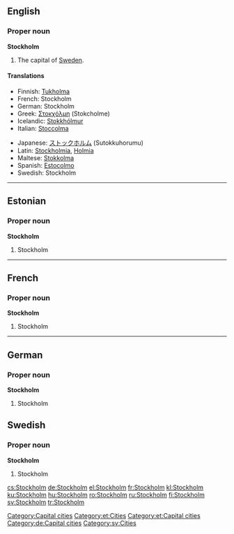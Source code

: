{{wikipedia}}
==English==

===Proper noun===
'''Stockholm'''
#The capital of [[Sweden]].

====Translations====
{{top}}
*Finnish: [[Tukholma]]
*French: Stockholm
*German: Stockholm
*Greek: [[Στοκχόλμη]] (Stokcholme)
*Icelandic: [[Stokkhólmur]] {{m}}
*Italian: [[Stoccolma]] {{f}}
{{mid}}
*Japanese: [[ストックホルム]] (Sutokkuhorumu)
*Latin: [[Stockholmia]], [[Holmia]]
*Maltese: [[Stokkolma]]
*Spanish: [[Estocolmo]]
*Swedish: Stockholm
{{bottom}}

[[Category:Capital cities]]

----

==Estonian==
===Proper noun===
'''Stockholm'''

# Stockholm

[[Category:et:Cities]]
[[Category:et:Capital cities]]

----

==French==

===Proper noun===
'''Stockholm'''
#Stockholm

----

==German==
===Proper noun===
'''Stockholm'''
# Stockholm

[[Category:de:Capital cities]]

==Swedish==

===Proper noun===
'''Stockholm'''
#Stockholm

[[Category:sv:Cities]]

[[cs:Stockholm]]
[[de:Stockholm]]
[[el:Stockholm]]
[[fr:Stockholm]]
[[kl:Stockholm]]
[[ku:Stockholm]]
[[hu:Stockholm]]
[[ro:Stockholm]]
[[ru:Stockholm]]
[[fi:Stockholm]]
[[sv:Stockholm]]
[[tr:Stockholm]]